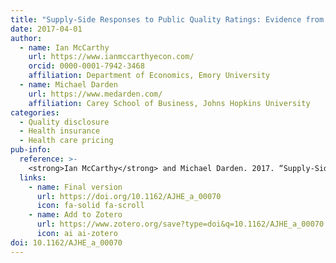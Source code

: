 ```yaml
---
title: "Supply-Side Responses to Public Quality Ratings: Evidence from Medicare Advantage"
date: 2017-04-01
author:
  - name: Ian McCarthy
    url: https://www.ianmccarthyecon.com/
    orcid: 0000-0001-7942-3468
    affiliation: Department of Economics, Emory University
  - name: Michael Darden
    url: https://www.medarden.com/
    affiliation: Carey School of Business, Johns Hopkins University
categories: 
  - Quality disclosure
  - Health insurance
  - Health care pricing
pub-info:
  reference: >-
    <strong>Ian McCarthy</strong> and Michael Darden. 2017. “Supply-Side Responses to Public Quality Ratings: Evidence from Medicare Advantage,” <em>American Journal of Health Economics</em> 3(2):140-64. doi: <a href="https://doi.org/10.1162/AJHE_a_00070"><code>10.1162/AJHE_a_00070</code></a>
  links:
    - name: Final version
      url: https://doi.org/10.1162/AJHE_a_00070
      icon: fa-solid fa-scroll
    - name: Add to Zotero
      url: https://www.zotero.org/save?type=doi&q=10.1162/AJHE_a_00070
      icon: ai ai-zotero
doi: 10.1162/AJHE_a_00070
---
```


